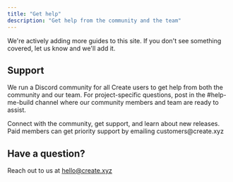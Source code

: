 ```yaml
---
title: "Get help"
description: "Get help from the community and the team"
---
```


We're actively adding more guides to this site. If you don't see something covered, let us know and we'll add it. 

## Support

We run a Discord community for all Create users to get help from both the community and our team. For project-specific questions, post in the #help-me-build channel where our community members and team are ready to assist.

<CardGroup>
  <Card title="Join Create on Discord" href="https://create.xyz/discord" icon="discord">
    Connect with the community, get support, and learn about new releases.
  </Card>
  <Card title="Priority Support" href="mailto:customers@create.xyz" icon="envelope">
    Paid members can get priority support by emailing customers@create.xyz
  </Card>
</CardGroup>

## Have a question?

Reach out to us at [hello@create.xyz](mailto:hello@create.xyz)
